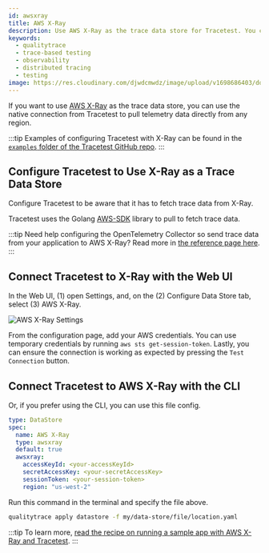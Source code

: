 ```yaml
---
id: awsxray
title: AWS X-Ray
description: Use AWS X-Ray as the trace data store for Tracetest. You can use the native connection from Tracetest to pull telemetry data directly from any region.
keywords:
  - qualitytrace
  - trace-based testing
  - observability
  - distributed tracing
  - testing
image: https://res.cloudinary.com/djwdcmwdz/image/upload/v1698686403/docs/Blog_Thumbnail_14_rsvkmo.jpg
---
```


If you want to use [AWS X-Ray](https://aws.amazon.com/xray/) as the trace data store, you can use the native connection from Tracetest to pull telemetry data directly from any region.

:::tip
Examples of configuring Tracetest with X-Ray can be found in the [`examples` folder of the Tracetest GitHub repo](https://github.com/intelops/qualitytrace/tree/main/examples).
:::

## Configure Tracetest to Use X-Ray as a Trace Data Store

Configure Tracetest to be aware that it has to fetch trace data from X-Ray.

Tracetest uses the Golang [AWS-SDK](https://aws.amazon.com/sdk-for-go/) library to pull to fetch trace data.

:::tip
Need help configuring the OpenTelemetry Collector so send trace data from your application to AWS X-Ray? Read more in [the reference page here](/configuration/opentelemetry-collector-configuration-file-reference).
:::

## Connect Tracetest to X-Ray with the Web UI

In the Web UI, (1) open Settings, and, on the (2) Configure Data Store tab, select (3) AWS X-Ray.

![AWS X-Ray Settings](../img/configure-awsxray-0.11.3.png)

From the configuration page, add your AWS credentials. You can use temporary credentials by running `aws sts get-session-token`.
Lastly, you can ensure the connection is working as expected by pressing the `Test Connection` button.

## Connect Tracetest to AWS X-Ray with the CLI

Or, if you prefer using the CLI, you can use this file config.

```yaml
type: DataStore
spec:
  name: AWS X-Ray
  type: awsxray
  default: true
  awsxray:
    accessKeyId: <your-accessKeyId>
    secretAccessKey: <your-secretAccessKey>
    sessionToken: <your-session-token>
    region: "us-west-2"
```

Run this command in the terminal and specify the file above.

```bash
qualitytrace apply datastore -f my/data-store/file/location.yaml
```

:::tip
To learn more, [read the recipe on running a sample app with AWS X-Ray and Tracetest](/examples-tutorials/recipes/running-qualitytrace-with-aws-x-ray).
:::
